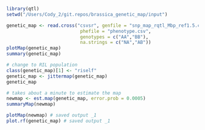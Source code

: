 
```r
library(qtl)
setwd("/Users/Cody_2/git.repos/brassica_genetic_map/input")

genetic_map <- read.cross("csvsr", genfile = "snp_map_rqtl_Mbp_ref1.5.csv", 
	                       phefile = "phenotype.csv", 
	                       genotypes = c("AA","BB"), 
	                       na.strings = c("NA","AB"))
plotMap(genetic_map)
summary(genetic_map)

# change to RIL population
class(genetic_map)[1] <- "riself"
genetic_map <- jittermap(genetic_map)
genetic_map

# takes about a minute to estimate the map
newmap <- est.map(genetic_map, error.prob = 0.0005)
summaryMap(newmap)

plotMap(newmap) # saved output _1
plot.rf(genetic_map) # saved output _1
```
<!-- 
#find duplicates and drop them
dup <- findDupMarkers(genetic_map, exact.only = FALSE)
dup
head(dup)
length(dup)
str(dup)
# 57

totmar(genetic_map)
# 1527

genetic_map <- drop.markers(genetic_map, unlist(dup))
totmar(genetic_map)
# 1465

#identify markers with possible segregation distortion
gt <- geno.table(genetic_map)
head(gt)
seg_dist <- gt[gt$P.value < 0.05/totmar(genetic_map),]
seg_dist
dim(seg_dist)

# 33 all on chromosome 3, will not drop these, but make note
#              chr missing AA  BB      P.value
# A03x19849963 A03       0 38  86 1.628658e-05
# A03x19928814 A03       0 36  88 3.015843e-06
# A03x20027810 A03       0 37  87 7.117887e-06
# A03x20139956 A03       0 36  88 3.015843e-06 ...... truncated output

# reestimate map with dropped duplicate markers
newmap <- est.map(genetic_map, error.prob= 0.0005)
summaryMap(newmap)
plotMap(newmap) # saved _2
genetic_map <- replace.map(genetic_map,newmap)
plot.rf(genetic_map) # saved _2



# now to get into dirty marker dropping mode
# make a copy so I can go back and not have to reestimate the map
genetic_map_reduced_2 <- genetic_map
rffull <- pull.rf(genetic_map_reduced_2)

#############
# warm up with A08
#############
plot.rf(genetic_map_reduced_2, chr='A08')
rf8 <- pull.rf(genetic_map_reduced_2, chr = 'A08')
chr8 <- markernames(genetic_map_reduced_2, chr='A08')
chr8
#plotting is the easiest

plot(rf8, chr8[7], bandcol="gray70", ylim=c(0,1), alternate.chrid=TRUE)
plot(rf8, chr8[8], bandcol="gray70", ylim=c(0,1), alternate.chrid=TRUE)
#problem markers are 7 and 8
plot(rf8, chr8[9], bandcol="gray70", ylim=c(0,1), alternate.chrid=TRUE)
plot(rf8, chr8[30], bandcol="gray70", ylim=c(0,1), alternate.chrid=TRUE)

#remove 7 and 8, could also belong on chromosome 9 see plots below
plot(rffull, chr8[7], bandcol="gray70", ylim=c(0,1), alternate.chrid=TRUE)
plot(rffull, chr8[8], bandcol="gray70", ylim=c(0,1), alternate.chrid=TRUE)
genetic_map_reduced_2 <- drop.markers(genetic_map_reduced_2,
	c("A08x4875175",  "A08x4952134"))


genetic_map_reduced_2 <- orderMarkers(genetic_map_reduced_2, chr=c('A08'), 
	                        window=5, use.ripple=TRUE, maxit=4000, 
	                        error.prob=0.0001)
plotMap(genetic_map_reduced_2, chr='A08') 
plot.rf(genetic_map_reduced_2, chr='A08')
rf8 <- pull.rf(genetic_map_reduced_2, chr = 'A08')
chr8 <- markernames(genetic_map_reduced_2, chr='A08')
chr8
#still something funny
plot(rffull, chr8[1], bandcol="gray70", ylim=c(0,1), alternate.chrid=TRUE)
plot(rffull, chr8[2], bandcol="gray70", ylim=c(0,1), alternate.chrid=TRUE)
plot(rffull, chr8[3], bandcol="gray70", ylim=c(0,1), alternate.chrid=TRUE)
# markers "A08x1515279"  "A08x1485026" belong on chromosome 2
# remove for now
genetic_map_reduced_2 <- drop.markers(genetic_map_reduced_2,
	c("A08x1515279",  "A08x1485026"))

genetic_map_reduced_2 <- orderMarkers(genetic_map_reduced_2, chr=c('A08'), 
	                        window=5, use.ripple=TRUE, maxit=4000, 
	                        error.prob=0.0001)
plotMap(genetic_map_reduced_2, chr='A08') 
plot.rf(genetic_map_reduced_2, chr='A08')


plotMap(genetic_map_reduced_2)

#############
# Onto A05
#############
plot.rf(genetic_map_reduced_2, chr='A05')
rf5 <- pull.rf(genetic_map_reduced_2, chr = 'A05')
chr5 <- markernames(genetic_map_reduced_2, chr='A05')
chr5

plot(rf5, chr5[22], bandcol="gray70", ylim=c(0,1), alternate.chrid=TRUE)
plot(rf5, chr5[23], bandcol="gray70", ylim=c(0,1), alternate.chrid=TRUE)
plot(rf5, chr5[24], bandcol="gray70", ylim=c(0,1), alternate.chrid=TRUE)
plot(rf5, chr5[25], bandcol="gray70", ylim=c(0,1), alternate.chrid=TRUE)
plot(rf5, chr5[26], bandcol="gray70", ylim=c(0,1), alternate.chrid=TRUE)
plot(rf5, chr5[27], bandcol="gray70", ylim=c(0,1), alternate.chrid=TRUE)
plot(rf5, chr5[28], bandcol="gray70", ylim=c(0,1), alternate.chrid=TRUE)

plot(rffull, chr5[22], bandcol="gray70", ylim=c(0,1), alternate.chrid=TRUE)
plot(rffull, chr5[23], bandcol="gray70", ylim=c(0,1), alternate.chrid=TRUE)

plot(rffull, chr5[24], bandcol="gray70", ylim=c(0,1), alternate.chrid=TRUE)
plot(rffull, chr5[25], bandcol="gray70", ylim=c(0,1), alternate.chrid=TRUE)
plot(rffull, chr5[26], bandcol="gray70", ylim=c(0,1), alternate.chrid=TRUE)
plot(rffull, chr5[27], bandcol="gray70", ylim=c(0,1), alternate.chrid=TRUE)

# this batch of bad markers belongs on chr A08
# "A05x8149908" "A05x8245839"  "A05x8277002"  "A05x8327143"
genetic_map_reduced_2 <- drop.markers(genetic_map_reduced_2,
	c("A05x8149908", "A05x8245839",  "A05x8277002",  "A05x8327143"))

genetic_map_reduced_2 <- orderMarkers(genetic_map_reduced_2, chr=c('A05'), 
	                        window=5, use.ripple=TRUE, maxit=4000, 
	                        error.prob=0.0001)
plotMap(genetic_map_reduced_2, chr='A05') 
plot.rf(genetic_map_reduced_2, chr='A05')


plotMap(genetic_map_reduced_2)

#############
# A02
#############
plot.rf(genetic_map_reduced_2)
plot.rf(genetic_map_reduced_2, chr='A02')
rf2 <- pull.rf(genetic_map_reduced_2, chr = 'A02')
chr2 <- markernames(genetic_map_reduced_2, chr='A02')
chr2
# marker "A02x21152172" is strange and belongs on A06
plot(rf2, chr2[76], bandcol="gray70", ylim=c(0,1), alternate.chrid=TRUE)
plot(rf2, chr2[77], bandcol="gray70", ylim=c(0,1), alternate.chrid=TRUE)
plot(rf2, chr2[78], bandcol="gray70", ylim=c(0,1), alternate.chrid=TRUE)
plot(rf2, chr2[79], bandcol="gray70", ylim=c(0,1), alternate.chrid=TRUE)

plot(rffull, chr2[78], bandcol="gray70", ylim=c(0,1), alternate.chrid=TRUE)

# marker "A02x23373611" is strange and belongs on chromosome A10
plot(rf2, chr2[91], bandcol="gray70", ylim=c(0,1), alternate.chrid=TRUE)
plot(rf2, chr2[92], bandcol="gray70", ylim=c(0,1), alternate.chrid=TRUE)
plot(rf2, chr2[93], bandcol="gray70", ylim=c(0,1), alternate.chrid=TRUE)

plot(rffull, chr2[93], bandcol="gray70", ylim=c(0,1), alternate.chrid=TRUE)

genetic_map_reduced_2 <- drop.markers(genetic_map_reduced_2,
	c("A02x21152172", "A02x23373611"))

# may need to come back to 2, it is still really large ~200 cM
genetic_map_reduced_2 <- orderMarkers(genetic_map_reduced_2, chr=c('A02'), 
	                        window=5, use.ripple=TRUE, maxit=4000, 
	                        error.prob=0.0001)
plotMap(genetic_map_reduced_2, chr='A02') 
plot.rf(genetic_map_reduced_2, chr='A02')

plotMap(genetic_map_reduced_2)

#############
# A01
#############
plot.rf(genetic_map_reduced_2, chr='A01')
rf1 <- pull.rf(genetic_map_reduced_2, chr = 'A01')
chr1 <- markernames(genetic_map_reduced_2, chr='A01')
chr1

# marker "A01x8900522" belongs on A09
plot(rf1, chr1[58], bandcol="gray70", ylim=c(0,1), alternate.chrid=TRUE)
plot(rf1, chr1[59], bandcol="gray70", ylim=c(0,1), alternate.chrid=TRUE)
plot(rffull, chr1[58], bandcol="gray70", ylim=c(0,1), alternate.chrid=TRUE)

# marker "A01x10301489" belongs on A07
plot(rf1, chr1[79], bandcol="gray70", ylim=c(0,1), alternate.chrid=TRUE)
plot(rffull, chr1[79], bandcol="gray70", ylim=c(0,1), alternate.chrid=TRUE)

# marker "A01x11450244" belongs on A04
plot(rf1, chr1[84], bandcol="gray70", ylim=c(0,1), alternate.chrid=TRUE)
plot(rffull, chr1[84], bandcol="gray70", ylim=c(0,1), alternate.chrid=TRUE)

# marker "A01x16479326" belongs on A02
plot(rf1, chr1[92], bandcol="gray70", ylim=c(0,1), alternate.chrid=TRUE)
plot(rffull, chr1[92], bandcol="gray70", ylim=c(0,1), alternate.chrid=TRUE)

genetic_map_reduced_2 <- drop.markers(genetic_map_reduced_2,
	c("A01x8900522", "A01x10301489", "A01x11450244", "A01x16479326"))

#change window size to 2 and it falls into place nicely
genetic_map_reduced_2 <- orderMarkers(genetic_map_reduced_2, chr=c('A01'), 
	                        window=2, use.ripple=TRUE, maxit=4000, 
	                        error.prob=0.0001)
plotMap(genetic_map_reduced_2, chr='A01') 
plot.rf(genetic_map_reduced_2, chr='A01')



# save output progress
setwd("/Users/Cody_2/git.repos/brassica_genetic_map/Output")
write.cross(genetic_map_reduced_2, format= "csvsr", 
	         filestem="snp_map_rqtl_Mbp_ref1.5_cross_output")

plotMap(genetic_map_reduced_2) 
plot.rf(genetic_map_reduced_2)


#############
# A09 ripple marker order
#############
plotMap(genetic_map_reduced_2, chr='A09') 
plot.rf(genetic_map_reduced_2, chr = 'A09')

?orderMarkers
genetic_map_reduced_2 <- orderMarkers(genetic_map_reduced_2, chr = c('A09'), 
	                        window = 2, use.ripple = TRUE, maxit = 4000, 
	                        error.prob = 0.0001)

plotMap(genetic_map_reduced_2, chr='A09') 
plot.rf(genetic_map_reduced_2, chr = 'A09')


#############
# A10 ripple marker order
#############
plotMap(genetic_map_reduced_2, chr='A10') 
plot.rf(genetic_map_reduced_2, chr = 'A10')

?orderMarkers
genetic_map_reduced_2 <- orderMarkers(genetic_map_reduced_2, chr = c('A10'), 
	                        window = 2, use.ripple = TRUE, maxit = 4000, 
	                        error.prob = 0.0001)

plotMap(genetic_map_reduced_2, chr='A10') 
plot.rf(genetic_map_reduced_2, chr = 'A10')

# save output progress
setwd("/Users/Cody_2/git.repos/brassica_genetic_map/Output")
write.cross(genetic_map_reduced_2, format= "csvsr", 
	         filestem="snp_map_rqtl_Mbp_ref1.5_cross_output")

##########################
##########################
# Fine tuning
##########################
##########################
summaryMap(genetic_map_reduced_2)
#         n.mar length ave.spacing max.spacing
# A01       163   94.0         0.6         3.1
# A02       119  121.3         1.0        36.6
# A03       207  135.6         0.7         4.6
# A04       100   63.3         0.6         2.1
# A05        84   91.1         1.1        26.3
# A06       158   93.9         0.6         2.9
# A07       160  106.4         0.7         3.1
# A08        77   80.7         1.1        29.1
# A09       216  154.7         0.7        14.5
# A10       167  104.1         0.6         2.5
# overall  1451 1045.0         0.7        36.6

#############
# Back to A02
#############
plotMap(genetic_map_reduced_2)
plot.rf(genetic_map_reduced_2, chr='A02')

rffull <- pull.rf(genetic_map_reduced_2)
rf2 <- pull.rf(genetic_map_reduced_2, chr = 'A02')
chr2 <- markernames(genetic_map_reduced_2, chr='A02')
chr2

plot(rf2, chr2[20], bandcol="gray70", ylim=c(0,1), alternate.chrid=TRUE)
plot(rffull, chr2[70], bandcol="gray70", ylim=c(0,1), alternate.chrid=TRUE)

# just needed to reorder the markers on the top of A02
genetic_map_reduced_2 <- orderMarkers(genetic_map_reduced_2, chr=c('A02'), 
	                        window=2,  maxit=4000, 
	                        error.prob=0.0001)
plotMap(genetic_map_reduced_2, chr='A02') 
plot.rf(genetic_map_reduced_2, chr='A02')


#############
# Back to A08
#############
plot.rf(genetic_map_reduced_2, chr='A08')
rf8 <- pull.rf(genetic_map_reduced_2, chr = 'A08')
chr8 <- markernames(genetic_map_reduced_2, chr='A08')
chr8
# need to flip order of markers
genetic_map_reduced_2 <- orderMarkers(genetic_map_reduced_2, chr=c('A08'), 
	                        window=2, use.ripple = TRUE, maxit=4000, 
	                        error.prob=0.0001)
plotMap(genetic_map_reduced_2, chr='A08') 
plot.rf(genetic_map_reduced_2, chr='A08')


#############
# Back to A05
#############
rf5 <- pull.rf(genetic_map_reduced_2, chr = 'A05')
chr5 <- markernames(genetic_map_reduced_2, chr='A05')
chr5
plot.rf(genetic_map_reduced_2, chr='A05')
plotMap(genetic_map_reduced_2, chr='A05') 
genetic_map_reduced_2 <- orderMarkers(genetic_map_reduced_2, chr=c('A05'), 
	                        window=2, use.ripple = TRUE, maxit=4000, 
	                        error.prob=0.0001)
plotMap(genetic_map_reduced_2, chr='A05') 
plot.rf(genetic_map_reduced_2, chr='A05')

#cannot make any improvements on A05

# final plots
plotMap(genetic_map_reduced_2) 
plot.rf(genetic_map_reduced_2)

# do the marker orders make sense?
chr1 <- markernames(genetic_map_reduced_2, chr='A01')
chr1
chr2 <- markernames(genetic_map_reduced_2, chr='A02')
chr2
chr3 <- markernames(genetic_map_reduced_2, chr='A03')
chr3
chr4 <- markernames(genetic_map_reduced_2, chr='A04')
chr4
chr5 <- markernames(genetic_map_reduced_2, chr='A05')
chr5
chr6 <- markernames(genetic_map_reduced_2, chr='A06')
chr6
chr7 <- markernames(genetic_map_reduced_2, chr='A07')
chr7
chr8 <- markernames(genetic_map_reduced_2, chr='A08')
chr8
chr9 <- markernames(genetic_map_reduced_2, chr='A09')
chr9
# A10 is flipped, reverse marker order 
chr10 <- markernames(genetic_map_reduced_2, chr='A10')
chr10 <- rev(chr10)
chr10

genetic_map_reduced_2 <- switch.order(test, chr = "A10", order = chr10)
markernames(genetic_map_reduced_2, chr='A10')

plotMap(genetic_map_reduced_2, chr='A10') 
plot.rf(genetic_map_reduced_2, chr='A10')


# save output progress
setwd("/Users/Cody_2/git.repos/brassica_genetic_map/Output")
write.cross(genetic_map_reduced_2, format= "csvsr", 
	         filestem="snp_map_rqtl_Mbp_ref1.5_cross_output")


plotMap(genetic_map_reduced_2) 
plot.rf(genetic_map_reduced_2)

# Jan 5, 2015- Small Update to fix marker genetic position on A08.
brassica_fix <- read.cross("csvsr", genfile ="snp_map_rqtl_Mbp_ref1.5_cross_output_gen.csv", 
	                       phefile="snp_map_rqtl_Mbp_ref1.5_cross_output_phe.csv", 
	                       genotypes=c("AA","BB"), 
	                       na.strings=c("-"))

head(brassica_fix)
summary(brassica_fix)

# change to RIL population
class(brassica_fix)[1] <- "riself"
brassica_fix<- jittermap(brassica_fix)
brassica_fix

plotMap(brassica_fix) 
summaryMap(brassica_fix)
#         n.mar length ave.spacing max.spacing
# A01       163   94.0         0.6         3.1
# A02       119  121.3         1.0        36.6
# A03       207  135.6         0.7         4.6
# A04       100   63.3         0.6         2.1
# A05        84   91.1         1.1        26.3
# A06       158   93.9         0.6         2.9
# A07       160  106.4         0.7         3.1
# A08        77   80.7         1.1        29.1
# A09       216  154.7         0.7        14.5
# A10       167  104.2         0.6         2.1
# overall  1451 1045.1         0.7        36.6
plot.rf(brassica_fix)

# takes about a minute to estimate the map
?est.map
newmap <- est.map(brassica_fix, error.prob= 0.0005)
summaryMap(newmap)
#         n.mar length ave.spacing max.spacing
# A01       163   92.5         0.6         3.1
# A02       119  120.5         1.0        36.7
# A03       207  135.6         0.7         4.6
# A04       100   63.3         0.6         2.1
# A05        84   90.7         1.1        26.4
# A06       158   93.9         0.6         2.9
# A07       160  106.4         0.7         3.1
# A08        77   80.6         1.1        29.1
# A09       216  151.2         0.7        14.4
# A10       167  101.2         0.6         2.1
# overall  1451 1035.9         0.7        36.7
plotMap(newmap)

?shiftmap
# shift all starting positions of the map to 0
newmap <- shiftmap(newmap)

brassica_fix <- replace.map(brassica_fix, newmap)
plotMap(brassica_fix)
plot.rf(brassica_fix, chr = "A10")
pull.map(brassica_fix)

setwd("/Users/Cody_2/git.repos/brassica_genetic_map/Output")
write.cross(brassica_fix, format= "csvsr", 
	         filestem="snp_map_rqtl_Mbp_ref1.5.1_cross_output")

'''
# end -->



















